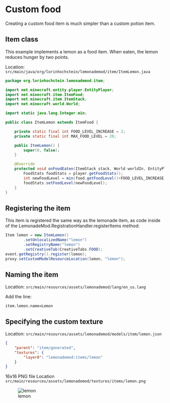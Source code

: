 # Custom food

Creating a custom food item is much simpler than a custom potion item.

## Item class

This example implements a lemon as a food item. When eaten, the lemon
reduces hunger by two points.

Location: `src/main/java/org/lorinhochstein/lemonademod/item/ItemLemon.java`

```java
package org.lorinhochstein.lemonademod.item;

import net.minecraft.entity.player.EntityPlayer;
import net.minecraft.item.ItemFood;
import net.minecraft.item.ItemStack;
import net.minecraft.world.World;

import static java.lang.Integer.min;

public class ItemLemon extends ItemFood {

    private static final int FOOD_LEVEL_INCREASE = 2;
    private static final int MAX_FOOD_LEVEL = 20;

    public ItemLemon() {
        super(0, false);
    }

    @Override
    protected void onFoodEaten(ItemStack stack, World worldIn, EntityPlayer player) {
        FoodStats foodStats = player.getFoodStats();
        int newFoodLevel = min(food.getFoodLevel()+FOOD_LEVEL_INCREASE, MAX_FOOD_LEVEL);
        foodStats.setFoodLevel(newFoodLevel);
    }
}
```

## Registering the item

This item is registered the same way as the lemonade item, as code inside of
the LemonadeMod.RegistrationHandler.registerItems method:

```java
Item lemon = new ItemLemon()
        .setUnlocalizedName("lemon")
        .setRegistryName("lemon")
        .setCreativeTab(CreativeTabs.FOOD);
event.getRegistry().register(lemon);
proxy.setCustomModelResourceLocation(lemon, "lemon");
```

## Naming the item

Location: `src/main/resources/assets/lemonademod/lang/en_us.lang` 

Add the line:

```properties
item.lemon.name=Lemon
```

## Specifying the custom texture

Location: `src/main/resources/assets/lemonademod/models/item/lemon.json`

```json
{
    "parent": "item/generated",
    "textures": {
        "layer0": "lemonademod:items/lemon"
    }
}
```

16x16 PNG file Location `src/main/resources/assets/lemonademod/textures/items/lemon.png`

![lemon](figs/lemon.png)
